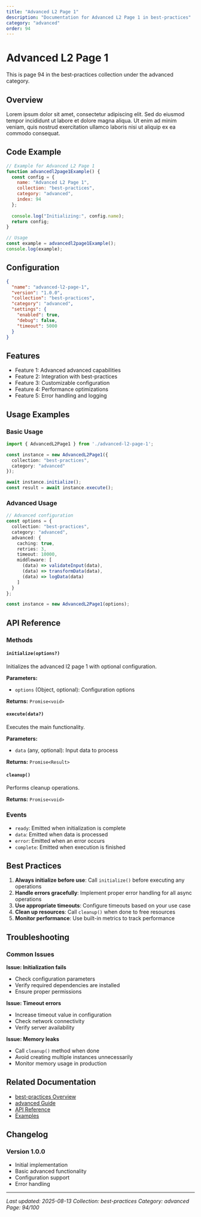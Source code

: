 ```yaml
---
title: "Advanced L2 Page 1"
description: "Documentation for Advanced L2 Page 1 in best-practices"
category: "advanced"
order: 94
---
```


# Advanced L2 Page 1

This is page 94 in the best-practices collection under the advanced category.

## Overview

Lorem ipsum dolor sit amet, consectetur adipiscing elit. Sed do eiusmod tempor incididunt ut labore et dolore magna aliqua. Ut enim ad minim veniam, quis nostrud exercitation ullamco laboris nisi ut aliquip ex ea commodo consequat.

## Code Example

```javascript
// Example for Advanced L2 Page 1
function advancedl2page1Example() {
  const config = {
    name: "Advanced L2 Page 1",
    collection: "best-practices",
    category: "advanced",
    index: 94
  };
  
  console.log("Initializing:", config.name);
  return config;
}

// Usage
const example = advancedl2page1Example();
console.log(example);
```

## Configuration

```json
{
  "name": "advanced-l2-page-1",
  "version": "1.0.0",
  "collection": "best-practices",
  "category": "advanced",
  "settings": {
    "enabled": true,
    "debug": false,
    "timeout": 5000
  }
}
```

## Features

  - Feature 1: Advanced advanced capabilities
  - Feature 2: Integration with best-practices
  - Feature 3: Customizable configuration
  - Feature 4: Performance optimizations
  - Feature 5: Error handling and logging

## Usage Examples

### Basic Usage

```typescript
import { AdvancedL2Page1 } from './advanced-l2-page-1';

const instance = new AdvancedL2Page1({
  collection: "best-practices",
  category: "advanced"
});

await instance.initialize();
const result = await instance.execute();
```

### Advanced Usage

```typescript
// Advanced configuration
const options = {
  collection: "best-practices",
  category: "advanced",
  advanced: {
    caching: true,
    retries: 3,
    timeout: 10000,
    middleware: [
      (data) => validateInput(data),
      (data) => transformData(data),
      (data) => logData(data)
    ]
  }
};

const instance = new AdvancedL2Page1(options);
```

## API Reference

### Methods

#### `initialize(options?)`

Initializes the advanced l2 page 1 with optional configuration.

**Parameters:**
- `options` (Object, optional): Configuration options

**Returns:** `Promise<void>`

#### `execute(data?)`

Executes the main functionality.

**Parameters:**
- `data` (any, optional): Input data to process

**Returns:** `Promise<Result>`

#### `cleanup()`

Performs cleanup operations.

**Returns:** `Promise<void>`

### Events

- `ready`: Emitted when initialization is complete
- `data`: Emitted when data is processed
- `error`: Emitted when an error occurs
- `complete`: Emitted when execution is finished

## Best Practices

1. **Always initialize before use**: Call `initialize()` before executing any operations
2. **Handle errors gracefully**: Implement proper error handling for all async operations
3. **Use appropriate timeouts**: Configure timeouts based on your use case
4. **Clean up resources**: Call `cleanup()` when done to free resources
5. **Monitor performance**: Use built-in metrics to track performance

## Troubleshooting

### Common Issues

**Issue: Initialization fails**
- Check configuration parameters
- Verify required dependencies are installed
- Ensure proper permissions

**Issue: Timeout errors**
- Increase timeout value in configuration
- Check network connectivity
- Verify server availability

**Issue: Memory leaks**
- Call `cleanup()` method when done
- Avoid creating multiple instances unnecessarily
- Monitor memory usage in production

## Related Documentation

- [best-practices Overview](../index)
- [advanced Guide](../advanced/index)
- [API Reference](../api/index)
- [Examples](../examples/index)

## Changelog

### Version 1.0.0
- Initial implementation
- Basic advanced functionality
- Configuration support
- Error handling

---

*Last updated: 2025-08-13*
*Collection: best-practices*
*Category: advanced*
*Page: 94/100*
